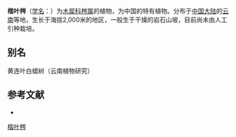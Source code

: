 {{Speciesbox
| name = 楷叶梣
| status = 
| status_system = 
| image =
| genus = Fraxinus
| species = retusifoliolata
| authority = Feng ex P. Y. Bai
}}

'''楷叶梣'''（[[学名|学名]]：{{lang|la|''Fraxinus retusifoliolata''}}）为[[木犀科|木犀科]][[梣属|梣属]]的植物，为中国的特有植物。分布于[[中国大陆|中国大陆]]的[[云南|云南]]等地，生长于海拔2,000米的地区，一般生于干燥的岩石山坡，目前尚未由人工引种栽培。

== 别名 ==
黄连叶白蜡树（云南植物研究）

== 参考文献 ==
<div class="references-small">
* {{cite web| url =http://www.bioinfo.cn/db05/KmzwSpecies.php?action=view&id=14078| title =楷叶梣| work =《中国高等植物数据库全库》| publisher =中国科学院微生物研究所| author =昆明植物研究所| accessdate =2009-02-24| deadurl =yes| archiveurl =https://web.archive.org/web/20160305102519/http://www.bioinfo.cn/db05/KmzwSpecies.php?action=view&id=14078| archivedate =2016-03-05}}
</div>
{{Taxonbar|from=Q11120062}}

[[Category:梣属|楷叶梣]]


{{植物小作品}}